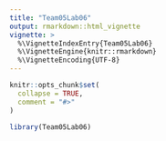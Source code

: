 ```yaml
---
title: "Team05Lab06"
output: rmarkdown::html_vignette
vignette: >
  %\VignetteIndexEntry{Team05Lab06}
  %\VignetteEngine{knitr::rmarkdown}
  %\VignetteEncoding{UTF-8}
---
```


```r
knitr::opts_chunk$set(
  collapse = TRUE,
  comment = "#>"
)
```

```r
library(Team05Lab06)
```
